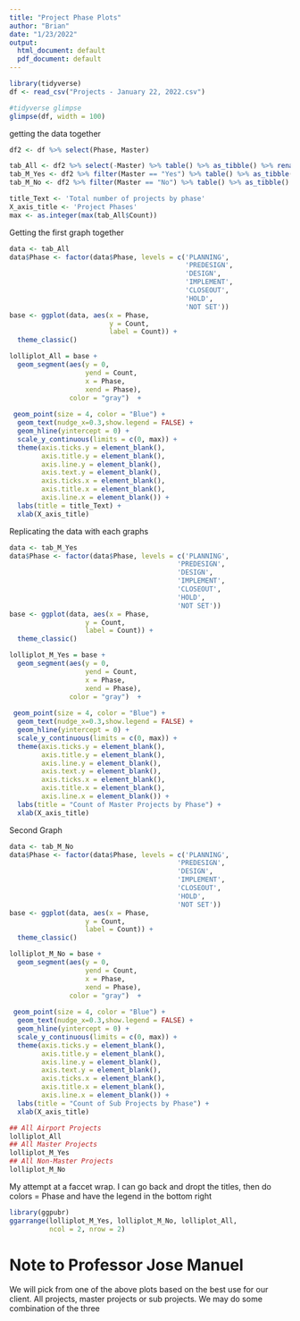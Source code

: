 ```yaml
---
title: "Project Phase Plots"
author: "Brian"
date: "1/23/2022"
output:
  html_document: default
  pdf_document: default
---
```


```r
library(tidyverse)
df <- read_csv("Projects - January 22, 2022.csv")
```

```r
#tidyverse glimpse
glimpse(df, width = 100)
```

getting the data together

```r
df2 <- df %>% select(Phase, Master)

tab_All <- df2 %>% select(-Master) %>% table() %>% as_tibble() %>% rename(Phase = ".", Count = n)
tab_M_Yes <- df2 %>% filter(Master == "Yes") %>% table() %>% as_tibble() %>% rename(Count = n)
tab_M_No <- df2 %>% filter(Master == "No") %>% table() %>% as_tibble() %>% rename(Count = n)

title_Text <- 'Total number of projects by phase'
X_axis_title <- 'Project Phases'
max <- as.integer(max(tab_All$Count)) 
```

Getting the first graph together

```r
data <- tab_All
data$Phase <- factor(data$Phase, levels = c('PLANNING',
                                            'PREDESIGN',
                                            'DESIGN',
                                            'IMPLEMENT',
                                            'CLOSEOUT',
                                            'HOLD',
                                            'NOT SET'))
base <- ggplot(data, aes(x = Phase,
                         y = Count,
                         label = Count)) +
  theme_classic()

lolliplot_All = base + 
  geom_segment(aes(y = 0, 
                   yend = Count, 
                   x = Phase, 
                   xend = Phase),
               color = "gray")  +
  
 geom_point(size = 4, color = "Blue") +
  geom_text(nudge_x=0.3,show.legend = FALSE) +
  geom_hline(yintercept = 0) +
  scale_y_continuous(limits = c(0, max)) + 
  theme(axis.ticks.y = element_blank(),
        axis.title.y = element_blank(),
        axis.line.y = element_blank(),
        axis.text.y = element_blank(),
        axis.ticks.x = element_blank(),
        axis.title.x = element_blank(),
        axis.line.x = element_blank()) +
  labs(title = title_Text) +
  xlab(X_axis_title)
```

Replicating the data with each graphs

```r
data <- tab_M_Yes
data$Phase <- factor(data$Phase, levels = c('PLANNING',
                                          'PREDESIGN',
                                          'DESIGN',
                                          'IMPLEMENT',
                                          'CLOSEOUT',
                                          'HOLD',
                                          'NOT SET'))
base <- ggplot(data, aes(x = Phase,
                   y = Count,
                   label = Count)) +
  theme_classic()

lolliplot_M_Yes = base + 
  geom_segment(aes(y = 0, 
                   yend = Count, 
                   x = Phase, 
                   xend = Phase),
               color = "gray")  +
  
 geom_point(size = 4, color = "Blue") +
  geom_text(nudge_x=0.3,show.legend = FALSE) +
  geom_hline(yintercept = 0) +
  scale_y_continuous(limits = c(0, max)) + 
  theme(axis.ticks.y = element_blank(),
        axis.title.y = element_blank(),
        axis.line.y = element_blank(),
        axis.text.y = element_blank(),
        axis.ticks.x = element_blank(),
        axis.title.x = element_blank(),
        axis.line.x = element_blank()) +
  labs(title = "Count of Master Projects by Phase") +
  xlab(X_axis_title)
```

Second Graph

```r
data <- tab_M_No
data$Phase <- factor(data$Phase, levels = c('PLANNING',
                                          'PREDESIGN',
                                          'DESIGN',
                                          'IMPLEMENT',
                                          'CLOSEOUT',
                                          'HOLD',
                                          'NOT SET'))
base <- ggplot(data, aes(x = Phase,
                   y = Count,
                   label = Count)) +
  theme_classic()

lolliplot_M_No = base + 
  geom_segment(aes(y = 0, 
                   yend = Count, 
                   x = Phase, 
                   xend = Phase),
               color = "gray")  +
  
 geom_point(size = 4, color = "Blue") +
  geom_text(nudge_x=0.3,show.legend = FALSE) +
  geom_hline(yintercept = 0) +
  scale_y_continuous(limits = c(0, max)) + 
  theme(axis.ticks.y = element_blank(),
        axis.title.y = element_blank(),
        axis.line.y = element_blank(),
        axis.text.y = element_blank(),
        axis.ticks.x = element_blank(),
        axis.title.x = element_blank(),
        axis.line.x = element_blank()) +
  labs(title = "Count of Sub Projects by Phase") +
  xlab(X_axis_title)
```

```r
## All Airport Projects
lolliplot_All
## All Master Projects
lolliplot_M_Yes
## All Non-Master Projects
lolliplot_M_No
```

My attempt at a faccet wrap. I can go back and dropt the titles, then do colors = Phase and have the legend in the bottom right

```r
library(ggpubr)
ggarrange(lolliplot_M_Yes, lolliplot_M_No, lolliplot_All,
          ncol = 2, nrow = 2)
```

# Note to Professor Jose Manuel

We will pick from one of the above plots based on the best use for our client. All projects, master projects or sub projects. We may do some combination of the three
